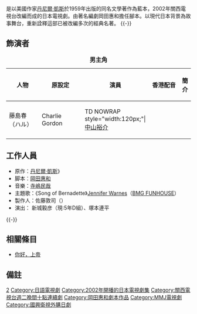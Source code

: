 {{unreferenced|time=2016-05-04T04:42:59+00:00}}
{{noteTA
|G1=JP}}
{{電視節目信息框
| 顏色      = #DEEDF4
| 名稱      = <font size = 2 font color = #DB4165>獻給阿爾吉儂的花束</font>
| 原名      = <font color = #EF4B54>{{lang|ja|アルジャーノンに花束を}}</font><br><font color = #EF4B54>Flowers for Algernon</font>
| 圖片      = 
| 圖說      = 
| 別名      = 
| 類型      = [[科幻|科幻]]
| 原作      = [[丹尼爾·凱斯|丹尼爾·凱斯]]原作
| 格式      = 
| 主演      = [[中山裕介|中山裕介]]
| 配音      = 
| 國家      = 
| 語言      = [[日本語|日本語]]
| 字幕      = 
| 標語      = 
| 集數      = 全11集
| 每集列表  = 
| 每集長度  = 54分鐘
| 主題曲    = 《Song of Bernadette》[[珍妮佛·華恩絲|珍妮佛·華恩絲]]
| 作曲      = 
| 作詞      = 
| 插曲    = luvhandles「speed」（Sony Records）
| 製作人  = 安藤和久、東城祐司（MMJ）、伊藤達哉（MMJ）
| 製作年份  = 2002年
| 外景      = {{JPN}} 
| 製作公司  = [[關西電視台|關西電視台]]
| 頻道 = [[關西電視台|關西電視台]]、[[MMJ|MMJ]]
| 圖像制式  = 
| 聲音制式  = [[立體聲|立體聲]]
| 播出國家  = {{JPN}}
| 開始      = 2002年10月18日
| 結束      = 12月17日
| 電視網1   = 
| 圖像制式1 = 
| 聲音制式1 = 
| 播出國家1 = 
| 每集長度1 = 
| 開始1     = 
| 結束1     = 
| 台灣名稱  = 獻給阿爾吉儂的花束
| 官方網站  = [https://web.archive.org/web/20021016123045/http://www.ktv.co.jp/algernon/index.html 關西電視台] [http://www.fujitv.co.jp/b_hp/hanataba/ 富士電視台節目簡介]
| imdb_id   = 
| tv_com_id = 
| 相關節目 = [[你好，上帝|你好，上帝]]
}}

{{日本作品|'''獻給阿爾吉儂的花束'''|アルジャーノンに花束を|Flowers for Algernon}}是以美國作家[[丹尼爾·凱斯|丹尼爾·凱斯]]於1959年出版的同名文學著作為藍本，2002年關西電視台改編而成的日本電視劇。由著名編劇岡田惠和擔任腳本。以現代日本背景為故事舞台，重新詮釋這部已被改編多次的經典名著。
{{-}}

==飾演者==
{| border="1" cellpadding="5" cellspacing="0" style="width:100%;background:#E8F3F7;color:#2B768B;"
|+ <font size = 3>'''男主角'''</font>
|-style="background:#9BC1CC;color:#F3F8F8;"
! 人物 !! 原設定 !! 演員 !! 香港配音 !! 簡介
|- align="center"
|style="width:100px;"| 藤島春（ハル） ||style="width:130px;"| Charlie Gordon ||TD NOWRAP style="width:120px;"| [[中山裕介|中山裕介]] ||style="width:100px;"| || style="text-align:left;" | 
|}

==工作人員==
*原作：[[丹尼爾·凱斯|丹尼爾·凱斯]]{{lang|ja|アルジャーノンに花束を}}》
*脚本：[[岡田惠和|岡田惠和]]
*音樂：[[寺嶋民哉|寺嶋民哉]]
*主題歌：《Song of Bernadette》[[Jennifer_Warnes|Jennifer Warnes]]（[[BMG_FUNHOUSE|BMG FUNHOUSE]]）
*製作人：佐藤敦司（{{Link-ja|DREAMAX TELEVISION INC.|ドリマックス・テレビジョン}}）
*演出： 新城毅彦（現:5年D組）、塚本連平
{{-}}
==相關條目==
*[[你好，上帝|你好，上帝]]

==備註==
{{reflist}}


{{關西電視台週二晚間十點連續劇}}
{{DEFAULTSORT:Algernon}}
[[Category:獻給阿爾吉儂的花束|2]]
[[Category:日語電視劇|Category:日語電視劇]]
[[Category:2002年開播的日本電視劇集|Category:2002年開播的日本電視劇集]]
[[Category:關西電視台週二晚間十點連續劇|Category:關西電視台週二晚間十點連續劇]]
[[Category:岡田惠和劇本作品|Category:岡田惠和劇本作品]]
[[Category:MMJ電視劇|Category:MMJ電視劇]]
[[Category:國興衛視外購日劇|Category:國興衛視外購日劇]]